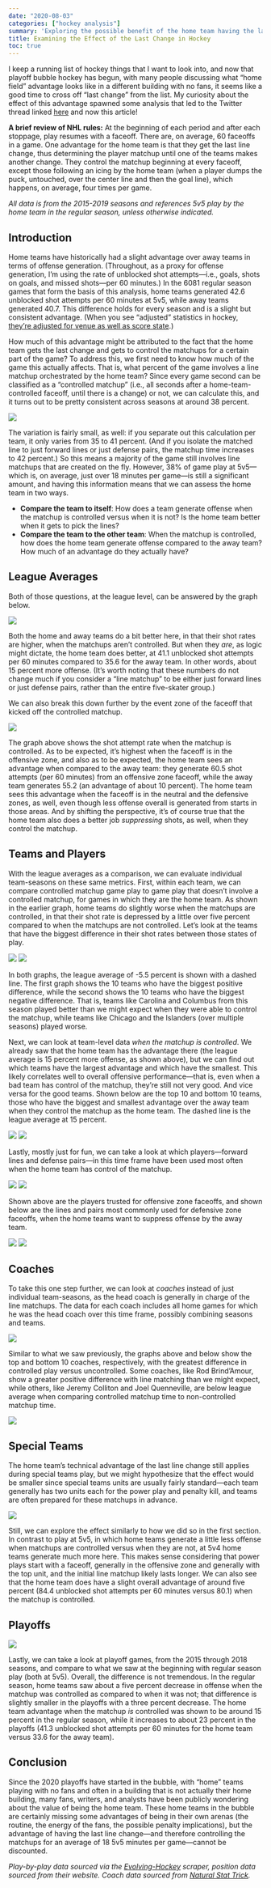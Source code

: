 ```yaml
---
date: "2020-08-03"
categories: ["hockey analysis"]
summary: 'Exploring the possible benefit of the home team having the last change in hockey.'
title: Examining the Effect of the Last Change in Hockey
toc: true
---
```


I keep a running list of hockey things that I want to look into, and now that playoff bubble hockey has begun, with many people discussing what "home field" advantage looks like in a different building with no fans, it seems like a good time to cross off "last change" from the list. My curiosity about the effect of this advantage spawned some analysis that led to the Twitter thread linked [here](https://twitter.com/MeghanMHall/status/1288983649795420161) and now this article!

**A brief review of NHL rules:** At the beginning of each period and after each stoppage, play resumes with a faceoff. There are, on average, 60 faceoffs in a game. One advantage for the home team is that they get the last line change, thus determining the player matchup until one of the teams makes another change. They control the matchup beginning at every faceoff, except those following an icing by the home team (when a player dumps the puck, untouched, over the center line and then the goal line), which happens, on average, four times per game.

*All data is from the 2015-2019 seasons and references 5v5 play by the home team in the regular season, unless otherwise indicated.*

## Introduction

Home teams have historically had a slight advantage over away teams in terms of offense generation. (Throughout, as a proxy for offense generation, I'm using the rate of unblocked shot attempts---i.e., goals, shots on goals, and missed shots---per 60 minutes.) In the 6081 regular season games that form the basis of this analysis, home teams generated 42.6 unblocked shot attempts per 60 minutes at 5v5, while away teams generated 40.7. This difference holds for every season and is a slight but consistent advantage. (When you see "adjusted" statistics in hockey, [they're adjusted for venue as well as score state](https://hockeyviz.com/txt/senstats).)

How much of this advantage might be attributed to the fact that the home team gets the last change and gets to control the matchups for a certain part of the game? To address this, we first need to know how much of the game this actually affects. That is, what percent of the game involves a line matchup orchestrated by the home team? Since every game second can be classified as a "controlled matchup" (i.e., all seconds after a home-team-controlled faceoff, until there is a change) or not, we can calculate this, and it turns out to be pretty consistent across seasons at around 38 percent.

![](time.png)

The variation is fairly small, as well: if you separate out this calculation per team, it only varies from 35 to 41 percent. (And if you isolate the matched line to just forward lines or just defense pairs, the matchup time increases to 42 percent.) So this means a majority of the game still involves line matchups that are created on the fly. However, 38% of game play at 5v5---which is, on average, just over 18 minutes per game---is still a significant amount, and having this information means that we can assess the home team in two ways.

* **Compare the team to itself**: How does a team generate offense when the matchup is controlled versus when it is not? Is the home team better when it gets to pick the lines?
* **Compare the team to the other team**: When the matchup is controlled, how does the home team generate offense compared to the away team? How much of an advantage do they actually have?

## League Averages

Both of those questions, at the league level, can be answered by the graph below.

![](league.png)

Both the home and away teams do a bit better here, in that their shot rates are higher, when the matchups aren't controlled. But when they *are*, as logic might dictate, the home team does better, at 41.1 unblocked shot attempts per 60 minutes compared to 35.6 for the away team. In other words, about 15 percent more offense. (It's worth noting that these numbers do not change much if you consider a "line matchup" to be either just forward lines or just defense pairs, rather than the entire five-skater group.)

We can also break this down further by the event zone of the faceoff that kicked off the controlled matchup.

![](zone.png)

The graph above shows the shot attempt rate when the matchup is controlled. As to be expected, it's highest when the faceoff is in the offensive zone, and also as to be expected, the home team sees an advantage when compared to the away team: they generate 60.5 shot attempts (per 60 minutes) from an offensive zone faceoff, while the away team generates 55.2 (an advantage of about 10 percent). The home team sees this advantage when the faceoff is in the neutral and the defensive zones, as well, even though less offense overall is generated from starts in those areas. And by shifting the perspective, it's of course true that the home team also does a better job *suppressing* shots, as well, when they control the matchup.

## Teams and Players

With the league averages as a comparison, we can evaluate individual team-seasons on these same metrics. First, within each team, we can compare controlled matchup game play to game play that doesn't involve a controlled matchup, for games in which they are the home team. As shown in the earlier graph, home teams do slightly worse when the matchups are controlled, in that their shot rate is depressed by a little over five percent compared to when the matchups are not controlled. Let's look at the teams that have the biggest difference in their shot rates between those states of play.

![](team_fen_good.png)
![](team_fen_bad.png)

In both graphs, the league average of -5.5 percent is shown with a dashed line. The first graph shows the 10 teams who have the biggest positive difference, while the second shows the 10 teams who have the biggest negative difference. That is, teams like Carolina and Columbus from this season played better than we might expect when they were able to control the matchup, while teams like Chicago and the Islanders (over multiple seasons) played worse.

Next, we can look at team-level data *when the matchup is controlled*. We already saw that the home team has the advantage there (the league average is 15 percent more offense, as shown above), but we can find out which teams have the largest advantage and which have the smallest. This likely correlates well to overall offensive performance---that is, even when a bad team has control of the matchup, they're still not very good. And vice versa for the good teams. Shown below are the top 10 and bottom 10 teams, those who have the biggest and smallest advantage over the away team when they control the matchup as the home team. The dashed line is the league average at 15 percent.

![](team_fen_good_matchup.png)
![](team_fen_bad_matchup.png)

Lastly, mostly just for fun, we can take a look at which players---forward lines and defense pairs---in this time frame have been used most often when the home team has control of the matchup.

![](off_F.png)
![](off_D.png)

Shown above are the players trusted for offensive zone faceoffs, and shown below are the lines and pairs most commonly used for defensive zone faceoffs, when the home teams want to suppress offense by the away team.

![](def_F.png)
![](def_D.png)

## Coaches

To take this one step further, we can look at *coaches* instead of just individual team-seasons, as the head coach is generally in charge of the line matchups. The data for each coach includes all home games for which he was the head coach over this time frame, possibly combining seasons and teams.

![](coach_good.png)

Similar to what we saw previously, the graphs above and below show the top and bottom 10 coaches, respectively, with the greatest difference in controlled play versus uncontrolled. Some coaches, like Rod Brind'Amour, show a greater positive difference with line matching than we might expect, while others, like Jeremy Colliton and Joel Quenneville, are below league average when comparing controlled matchup time to non-controlled matchup time.

![](coach_bad.png)

## Special Teams

The home team's technical advantage of the last line change still applies during special teams play, but we might hypothesize that the effect would be smaller since special teams units are usually fairly standard---each team generally has two units each for the power play and penalty kill, and teams are often prepared for these matchups in advance.

![](special.png)

Still, we can explore the effect similarly to how we did so in the first section. In contrast to play at 5v5, in which home teams generate a little less offense when matchups are controlled versus when they are not, at 5v4 home teams generate much more here. This makes sense considering that power plays start with a faceoff, generally in the offensive zone and generally with the top unit, and the initial line matchup likely lasts longer. We can also see that the home team does have a slight overall advantage of around five percent (84.4 unblocked shot attempts per 60 minutes versus 80.1) when the matchup is controlled.  

## Playoffs

![](playoffs.png)

Lastly, we can take a look at playoff games, from the 2015 through 2018 seasons, and compare to what we saw at the beginning with regular season play (both at 5v5). Overall, the difference is not tremendous. In the regular season, home teams saw about a five percent decrease in offense when the matchup was controlled as compared to when it was not; that difference is slightly smaller in the playoffs with a three percent decrease. The home team advantage when the matchup *is* controlled was shown to be around 15 percent in the regular season, while it increases to about 23 percent in the playoffs (41.3 unblocked shot attempts per 60 minutes for the home team versus 33.6 for the away team). 

## Conclusion

Since the 2020 playoffs have started in the bubble, with "home" teams playing with no fans and often in a building that is not actually their home building, many fans, writers, and analysts have been publicly wondering about the value of being the home team. These home teams in the bubble are certainly missing some advantages of being in their own arenas (the routine, the energy of the fans, the possible penalty implications), but the advantage of having the last line change---and therefore controlling the matchups for an average of 18 5v5 minutes per game---cannot be discounted.

*Play-by-play data sourced via the [Evolving-Hockey](https://evolving-hockey.com) scraper, position data sourced from their website. Coach data sourced from [Natural Stat Trick](https://naturalstattrick.com).*